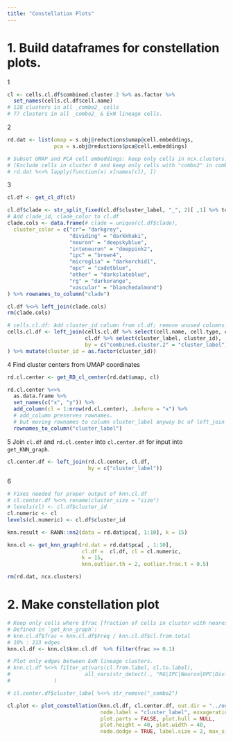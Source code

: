 ```yaml
---
title: "Constellation Plots" 
---
```


# 1. Build dataframes for constellation plots.

1
```r

cl <- cells.cl.df$combined.cluster.2 %>% as.factor %>% 
  set_names(cells.cl.df$cell.name)
# 128 clusters in all _combo2_ cells
# 77 clusters in all _combo2_ & ExN lineage cells.
```

2
```r

rd.dat <- list(umap = s.obj@reductions$umap@cell.embeddings,
               pca = s.obj@reductions$pca@cell.embeddings)

# Subset UMAP and PCA cell embeddings: keep only cells in ncx.clusters.
# (Exclude cells in cluster 0 and keep only cells with "combo2" in combined cluster 2 name.)
# rd.dat %<>% lapply(function(x) x[names(cl), ])
```

3
```r

cl.df <- get_cl_df(cl)

cl.df$clade <- str_split_fixed(cl.df$cluster_label, "_", 2)[ ,1] %>% tolower 
# Add clade_id, clade_color to cl.df
clade.cols <- data.frame(# clade = unique(cl.df$clade),
  cluster_color = c("cr"= "darkgrey", 
                    "dividing" = "darkkhaki", 
                    "neuron" = "deepskyblue", 
                    "inteneuron" = "deeppink2", 
                    "ipc" = "brown4", 
                    "microglia" = "darkorchid1",
                    "opc" = "cadetblue", 
                    "other" = "darkslateblue", 
                    "rg" = "darkorange", 
                    "vascular" = "blanchedalmond")
) %>% rownames_to_column("clade")

cl.df %<>% left_join(clade.cols)
rm(clade.cols)

# cells.cl.df: Add cluster_id column from cl.df; remove unused columns. 
cells.cl.df <- left_join(cells.cl.df %>% select(cell.name, cell.type, combined.cluster.2),
                         cl.df %>% select(cluster_label, cluster_id), 
                         by = c("combined.cluster.2" = "cluster_label")
) %>% mutate(cluster_id = as.factor(cluster_id))
```

4 Find cluster centers from UMAP coordinates
```r

rd.cl.center <- get_RD_cl_center(rd.dat$umap, cl) 

rd.cl.center %<>% 
  as.data.frame %>% 
  set_names(c("x", "y")) %>%
  add_column(cl = 1:nrow(rd.cl.center), .before = "x") %>%
  # add_column preserves rownames.
  # but moving rownames to column cluster_label anyway bc of left_join below.
  rownames_to_column("cluster_label")
```

5 Join `cl.df` and `rd.cl.center` into `cl.center.df` for input into `get_KNN_graph`.
```r

cl.center.df <- left_join(rd.cl.center, cl.df,
                          by = c("cluster_label")) 
```

6
```r
# Fixes needed for proper output of knn.cl.df
# cl.center.df %<>% rename(cluster_size = "size")
# levels(cl) <- cl.df$cluster_id
cl.numeric <- cl
levels(cl.numeric) <- cl.df$cluster_id

knn.result <- RANN::nn2(data = rd.dat$pca[, 1:10], k = 15)

knn.cl <- get_knn_graph(rd.dat = rd.dat$pca[ , 1:10], 
                        cl.df =  cl.df, cl = cl.numeric, 
                        k = 15, 
                        knn.outlier.th = 2, outlier.frac.t = 0.5)

rm(rd.dat, ncx.clusters)
```

# 2. Make constellation plot
```r
# Keep only cells where $frac [fraction of cells in cluster with nearest neighbors in different cluster] >= 0.05.
# Defined in `get_knn_graph`: 
# knn.cl.df$frac = knn.cl.df$Freq / knn.cl.df$cl.from.total
# 10% : 213 edges
knn.cl.df <- knn.cl$knn.cl.df  %>% filter(frac >= 0.1)

# Plot only edges between ExN lineage clusters.
# knn.cl.df %<>% filter_at(vars(cl.from.label, cl.to.label), 
#                        all_vars(str_detect(., "RG|IPC|Neuron|OPC|Dividing"))
#              )

# cl.center.df$cluster_label %<>% str_remove("_combo2")

cl.plot <- plot_constellation(knn.cl.df, cl.center.df, out.dir = "../out",
                              node.label = "cluster_label", exxageration = 1, curved = TRUE, 
                              plot.parts = FALSE, plot.hull = NULL, 
                              plot.height = 40, plot.width = 40,
                              node.dodge = TRUE, label.size = 2, max_size = 20)

```
